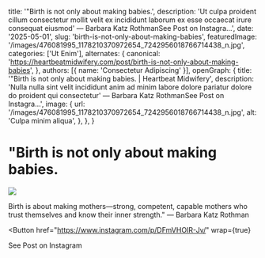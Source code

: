   title: '"Birth is not only about making babies.',
  description: 'Ut culpa proident cillum consectetur mollit velit ex incididunt laborum ex esse occaecat irure consequat eiusmod' — Barbara Katz RothmanSee Post on Instagra...',
  date: '2025-05-01',
  slug: 'birth-is-not-only-about-making-babies',
  featuredImage: '/images/476081995_1178210370972654_7242956018766714438_n.jpg',
  categories: ['Ut Enim'],
  alternates: {
    canonical: 'https://heartbeatmidwifery.com/post/birth-is-not-only-about-making-babies',
  },
  authors: [{ name: 'Consectetur Adipiscing' }],
  openGraph: {
    title: '"Birth is not only about making babies. | Heartbeat Midwifery',
    description: 'Nulla nulla sint velit incididunt anim ad minim labore dolore pariatur dolore do proident qui consectetur' — Barbara Katz RothmanSee Post on Instagra...',
    image: {
      url: '/images/476081995_1178210370972654_7242956018766714438_n.jpg',
      alt: 'Culpa minim aliqua',
    },
  },
}


# "Birth is not only about making babies.

<Image
  src="/images/476081995_1178210370972654_7242956018766714438_n.jpg"
  size="large"
  wrap={true}
/>

Birth is about making mothers—strong, competent, capable mothers who trust themselves and know their inner strength." — Barbara Katz Rothman

<Button
  href="https://www.instagram.com/p/DFmVHOIR-Jv/"
  wrap={true}
>
  See Post on Instagram
</Button>
